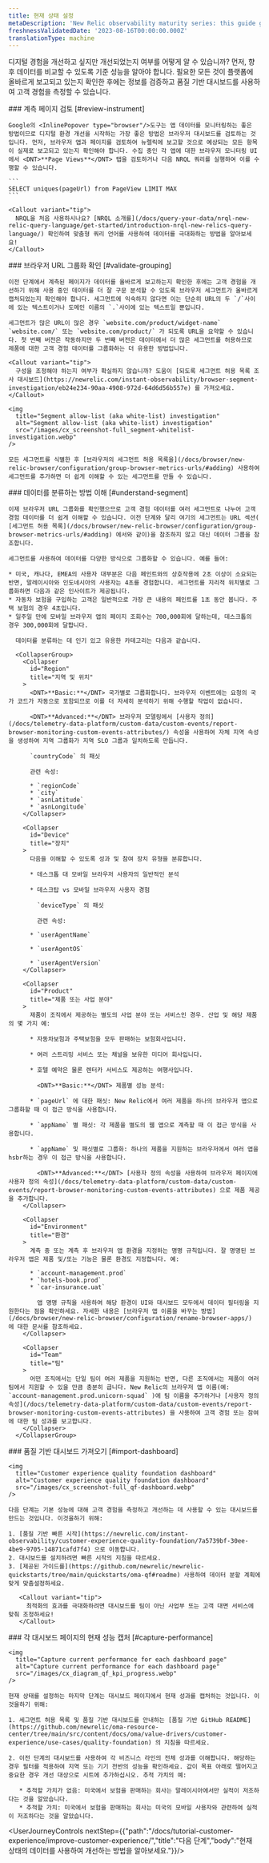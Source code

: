 ```yaml
---
title: 현재 상태 설정
metaDescription: 'New Relic observability maturity series: this guide gives you a quality foundation for optimizing your web application''s performance to improve your customer experience.'
freshnessValidatedDate: '2023-08-16T00:00:00.000Z'
translationType: machine
---
```


디지털 경험을 개선하고 싶지만 개선되었는지 여부를 어떻게 알 수 있습니까? 먼저, 향후 데이터를 비교할 수 있도록 기준 성능을 알아야 합니다. 필요한 모든 것이 플랫폼에 올바르게 보고되고 있는지 확인한 후에는 정보를 검증하고 품질 기반 대시보드를 사용하여 고객 경험을 측정할 수 있습니다.

<Steps>
  <Step>
    ### 계측 페이지 검토 [#review-instrument]

    Google의 <InlinePopover type="browser"/>도구는 앱 데이터를 모니터링하는 좋은 방법이므로 디지털 환경 개선을 시작하는 가장 좋은 방법은 브라우저 대시보드를 검토하는 것입니다. 먼저, 브라우저 앱과 페이지를 검토하여 뉴렐릭에 보고할 것으로 예상되는 모든 항목이 실제로 보고되고 있는지 확인해야 합니다. 수집 중인 각 앱에 대한 브라우저 모니터링 UI에서 <DNT>**Page Views**</DNT> 탭을 검토하거나 다음 NRQL 쿼리를 실행하여 이를 수행할 수 있습니다.

    ```
    SELECT uniques(pageUrl) from PageView LIMIT MAX
    ```

    <Callout variant="tip">
      NRQL을 처음 사용하시나요? [NRQL 소개를](/docs/query-your-data/nrql-new-relic-query-language/get-started/introduction-nrql-new-relics-query-language/) 확인하여 맞춤형 쿼리 언어를 사용하여 데이터를 극대화하는 방법을 알아보세요!
    </Callout>
  </Step>

  <Step>
    ### 브라우저 URL 그룹화 확인 [#validate-grouping]

    이전 단계에서 계측된 페이지가 데이터를 올바르게 보고하는지 확인한 후에는 고객 경험을 개선하기 위해 사용 중인 데이터를 더 잘 구문 분석할 수 있도록 브라우저 세그먼트가 올바르게 캡처되었는지 확인해야 합니다. 세그먼트에 익숙하지 않다면 이는 단순히 URL의 두 `/`사이에 있는 텍스트이거나 도메인 이름의 `.`사이에 있는 텍스트일 뿐입니다.

    세그먼트가 많은 URL이 많은 경우 `website.com/product/widget-name` `website.com/` 또는 `website.com/product/` 가 되도록 URL을 요약할 수 있습니다. 첫 번째 버전은 작동하지만 두 번째 버전은 데이터에서 더 많은 세그먼트를 허용하므로 제품에 대한 고객 경험 데이터를 그룹화하는 더 유용한 방법입니다.

    <Callout variant="tip">
      구성을 조정해야 하는지 여부가 확실하지 않습니까? 도움이 [되도록 세그먼트 허용 목록 조사 대시보드](https://newrelic.com/instant-observability/browser-segment-investigation/eb24e234-90aa-4908-972d-64d6d56b557e) 를 가져오세요.
    </Callout>

    <img
      title="Segment allow-list (aka white-list) investigation"
      alt="Segment allow-list (aka white-list) investigation"
      src="/images/cx_screenshot-full_segment-whitelist-investigation.webp"
    />

    모든 세그먼트를 식별한 후 [브라우저의 세그먼트 허용 목록을](/docs/browser/new-relic-browser/configuration/group-browser-metrics-urls/#adding) 사용하여 세그먼트를 추가하면 더 쉽게 이해할 수 있는 세그먼트를 만들 수 있습니다.
  </Step>

  <Step>
    ### 데이터를 분류하는 방법 이해 [#understand-segment]

    이제 브라우저 URL 그룹화를 확인했으므로 고객 경험 데이터를 여러 세그먼트로 나누어 고객 경험 데이터를 더 쉽게 이해할 수 있습니다. 이전 단계와 달리 여기의 세그먼트는 URL 섹션( [세그먼트 허용 목록](/docs/browser/new-relic-browser/configuration/group-browser-metrics-urls/#adding) 에서와 같이)을 참조하지 않고 대신 데이터 그룹을 참조합니다.

    세그먼트를 사용하여 데이터를 다양한 방식으로 그룹화할 수 있습니다. 예를 들어:

    * 미국, 캐나다, EMEA의 사용자 대부분은 다음 페인트와의 상호작용에 2초 이상이 소요되는 반면, 말레이시아와 인도네시아의 사용자는 4초를 경험합니다. 세그먼트를 지리적 위치별로 그룹화하면 다음과 같은 인사이트가 제공됩니다.
    * 자동차 보험을 구입하는 고객은 일반적으로 가장 큰 내용의 페인트를 1초 동안 봅니다. 주택 보험의 경우 4초입니다.
    * 일주일 만에 모바일 브라우저 앱의 페이지 조회수는 700,000회에 달하는데, 데스크톱의 경우 300,000회에 달합니다.

      데이터를 분류하는 데 인기 있고 유용한 카테고리는 다음과 같습니다.

      <CollapserGroup>
        <Collapser
          id="Region"
          title="지역 및 위치"
        >
          <DNT>**Basic:**</DNT> 국가별로 그룹화합니다. 브라우저 이벤트에는 요청의 국가 코드가 자동으로 포함되므로 이를 더 자세히 분석하기 위해 수행할 작업이 없습니다.

          <DNT>**Advanced:**</DNT> 브라우저 모델링에서 [사용자 정의](/docs/telemetry-data-platform/custom-data/custom-events/report-browser-monitoring-custom-events-attributes/) 속성을 사용하여 자체 지역 속성을 생성하여 지역 그룹화가 지역 SLO 그룹과 일치하도록 만듭니다.

          `countryCode` 의 패싯

          관련 속성:

          * `regionCode`
          * `city`
          * `asnLatitude`
          * `asnLongitude`
        </Collapser>

        <Collapser
          id="Device"
          title="장치"
        >
          다음을 이해할 수 있도록 성과 및 참여 장치 유형을 분류합니다.

          * 데스크톱 대 모바일 브라우저 사용자의 일반적인 분석

          * 데스크탑 vs 모바일 브라우저 사용자 경험

            `deviceType` 의 패싯

            관련 속성:

          * `userAgentName`

          * `userAgentOS`

          * `userAgentVersion`
        </Collapser>

        <Collapser
          id="Product"
          title="제품 또는 사업 분야"
        >
          제품이 조직에서 제공하는 별도의 사업 분야 또는 서비스인 경우. 산업 및 해당 제품의 몇 가지 예:

          * 자동차보험과 주택보험을 모두 판매하는 보험회사입니다.

          * 여러 스트리밍 서비스 또는 채널을 보유한 미디어 회사입니다.

          * 호텔 예약은 물론 렌터카 서비스도 제공하는 여행사입니다.

            <DNT>**Basic:**</DNT> 제품별 성능 분석:

          * `pageUrl` 에 대한 패싯: New Relic에서 여러 제품을 하나의 브라우저 앱으로 그룹화할 때 이 접근 방식을 사용합니다.

          * `appName` 별 패싯: 각 제품을 별도의 웹 앱으로 계측할 때 이 접근 방식을 사용합니다.

          * `appName` 및 패싯별로 그룹화: 하나의 제품을 지원하는 브라우저에서 여러 앱을 hsbr하는 경우 이 접근 방식을 사용합니다.

            <DNT>**Advanced:**</DNT> [사용자 정의 속성을 사용하여 브라우저 페이지에 사용자 정의 속성](/docs/telemetry-data-platform/custom-data/custom-events/report-browser-monitoring-custom-events-attributes) 으로 제품 제공을 추가합니다.
        </Collapser>

        <Collapser
          id="Environment"
          title="환경"
        >
          계측 중 또는 계측 후 브라우저 앱 환경을 지정하는 명명 규칙입니다. 잘 명명된 브라우저 앱은 제품 및/또는 기능은 물론 환경도 지정합니다. 예:

          * `account-management.prod`
          * `hotels-book.prod`
          * `car-insurance.uat`

            앱 명명 규칙을 사용하여 해당 환경이 UI와 대시보드 모두에서 데이터 필터링을 지원한다는 점을 확인하세요. 자세한 내용은 [브라우저 앱 이름을 바꾸는 방법](/docs/browser/new-relic-browser/configuration/rename-browser-apps/) 에 대한 문서를 참조하세요.
        </Collapser>

        <Collapser
          id="Team"
          title="팀"
        >
          어떤 조직에서는 단일 팀이 여러 제품을 지원하는 반면, 다른 조직에서는 제품이 여러 팀에서 지원할 수 있을 만큼 충분히 큽니다. New Relic의 브라우저 앱 이름(예: `account-management.prod.unicorn-squad` )에 팀 이름을 추가하거나 [사용자 정의 속성](/docs/telemetry-data-platform/custom-data/custom-events/report-browser-monitoring-custom-events-attributes) 을 사용하여 고객 경험 또는 참여에 대한 팀 성과를 보고합니다.
        </Collapser>
      </CollapserGroup>
  </Step>

  <Step>
    ### 품질 기반 대시보드 가져오기 [#import-dashboard]

    <img
      title="Customer experience quality foundation dashboard"
      alt="Customer experience quality foundation dashboard"
      src="/images/cx_screenshot-full_qf-dashboard.webp"
    />

    다음 단계는 기본 성능에 대해 고객 경험을 측정하고 개선하는 데 사용할 수 있는 대시보드를 만드는 것입니다. 이것을하기 위해:

    1. [품질 기반 빠른 시작](https://newrelic.com/instant-observability/customer-experience-quality-foundation/7a5739bf-30ee-4be9-9705-14871cafd7f4) 으로 이동합니다.
    2. 대시보드를 설치하려면 빠른 시작의 지침을 따르세요.
    3. [제공된 가이드를](https://github.com/newrelic/newrelic-quickstarts/tree/main/quickstarts/oma-qf#readme) 사용하여 데이터 분할 계획에 맞게 맞춤설정하세요.

       <Callout variant="tip">
         최적화의 효과를 극대화하려면 대시보드를 팀이 아닌 사업부 또는 고객 대면 서비스에 맞춰 조정하세요!
       </Callout>
  </Step>

  <Step>
    ### 각 대시보드 페이지의 현재 성능 캡처 [#capture-performance]

    <img
      title="Capture current performance for each dashboard page"
      alt="Capture current performance for each dashboard page"
      src="/images/cx_diagram_qf_kpi_progress.webp"
    />

    현재 상태를 설정하는 마지막 단계는 대시보드 페이지에서 현재 성과를 캡처하는 것입니다. 이것을하기 위해:

    1. 세그먼트 허용 목록 및 품질 기반 대시보드를 안내하는 [품질 기반 GitHub README](https://github.com/newrelic/oma-resource-center/tree/main/src/content/docs/oma/value-drivers/customer-experience/use-cases/quality-foundation) 의 지침을 따르세요.

    2. 이전 단계의 대시보드를 사용하여 각 비즈니스 라인의 전체 성과를 이해합니다. 해당하는 경우 필터를 적용하여 지역 또는 기기 전반의 성능을 확인하세요. 값이 목표 아래로 떨어지고 중요한 경우 개선 대상으로 시트에 추가하십시오. 추적 가치의 예:

       * 추적할 가치가 없음: 미국에서 보험을 판매하는 회사는 말레이시아에서만 실적이 저조하다는 것을 알았습니다.
       * 추적할 가치: 미국에서 보험을 판매하는 회사는 미국의 모바일 사용자와 관련하여 실적이 저조하다는 것을 알았습니다.
  </Step>
</Steps>

<UserJourneyControls nextStep={{"path":"/docs/tutorial-customer-experience/improve-customer-experience/","title":"다음 단계","body":"현재 상태의 데이터를 사용하여 개선하는 방법을 알아보세요."}}/>
